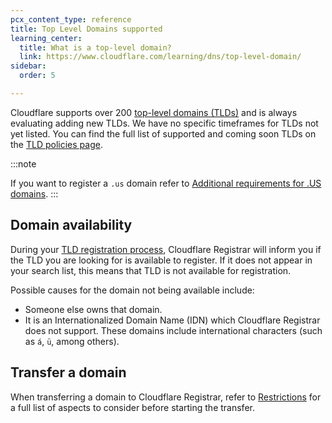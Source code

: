 ```yaml
---
pcx_content_type: reference
title: Top Level Domains supported
learning_center:
  title: What is a top-level domain?
  link: https://www.cloudflare.com/learning/dns/top-level-domain/
sidebar:
  order: 5

---
```


Cloudflare supports over 200 [top-level domains (TLDs)](https://www.cloudflare.com/learning/dns/top-level-domain/) and is always evaluating adding new TLDs. We have no specific timeframes for TLDs not yet listed. You can find the full list of supported and coming soon TLDs on the [TLD policies page](https://www.cloudflare.com/tld-policies/).

:::note

If you want to register a `.us` domain refer to  [Additional requirements for .US domains](/registrar/top-level-domains/us-domains/).
:::

## Domain availability

During your [TLD registration process](/registrar/get-started/register-domain/#how-to-register-a-new-domain), Cloudflare Registrar will inform you if the TLD you are looking for is available to register. If it does not appear in your search list, this means that TLD is not available for registration.

Possible causes for the domain not being available include:

* Someone else owns that domain.
* It is an Internationalized Domain Name (IDN) which Cloudflare Registrar does not support. These domains include international characters (such as `á`, `ü`, among others).

## Transfer a domain

When transferring a domain to Cloudflare Registrar, refer to [Restrictions](/registrar/get-started/transfer-domain-to-cloudflare/#restrictions) for a full list of aspects to consider before starting the transfer.
